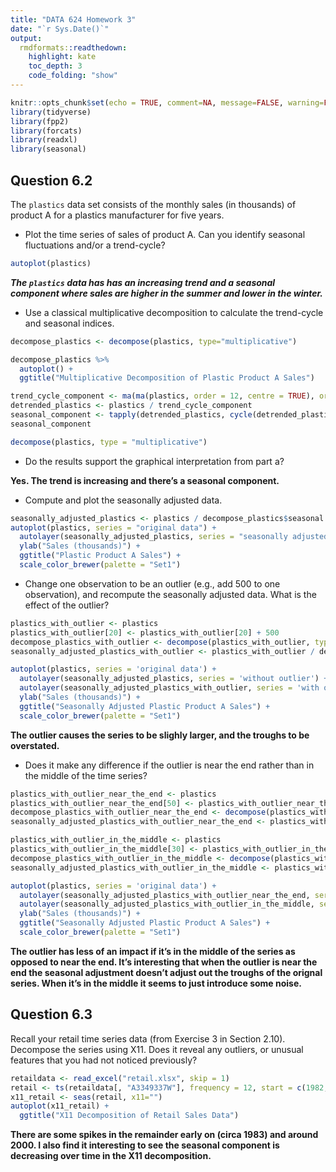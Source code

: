 ```yaml
---
title: "DATA 624 Homework 3"
date: "`r Sys.Date()`"
output:
  rmdformats::readthedown:
    highlight: kate
    toc_depth: 3
    code_folding: "show"
---
```



```r
knitr::opts_chunk$set(echo = TRUE, comment=NA, message=FALSE, warning=FALSE)
library(tidyverse)
library(fpp2)
library(forcats)
library(readxl)
library(seasonal)
```

## Question 6.2

The `plastics` data set consists of the monthly sales (in thousands) of product A for a plastics manufacturer for five years.

* Plot the time series of sales of product A. Can you identify seasonal fluctuations and/or a trend-cycle?

```r
autoplot(plastics)
```

***The `plastics` data has has an increasing trend and a seasonal component where sales are higher in the summer and lower in the winter.***

* Use a classical multiplicative decomposition to calculate the trend-cycle and seasonal indices.

```r
decompose_plastics <- decompose(plastics, type="multiplicative")

decompose_plastics %>% 
  autoplot() +
  ggtitle("Multiplicative Decomposition of Plastic Product A Sales")
```

```r
trend_cycle_component <- ma(ma(plastics, order = 12, centre = TRUE), order = 2)
detrended_plastics <- plastics / trend_cycle_component
seasonal_component <- tapply(detrended_plastics, cycle(detrended_plastics), mean, na.rm=TRUE)
seasonal_component

decompose(plastics, type = "multiplicative")
```

* Do the results support the graphical interpretation from part a?

**Yes.  The trend is increasing and there's a seasonal component.**

* Compute and plot the seasonally adjusted data.

```r
seasonally_adjusted_plastics <- plastics / decompose_plastics$seasonal
autoplot(plastics, series = "original data") +
  autolayer(seasonally_adjusted_plastics, series = "seasonally adjusted") +
  ylab("Sales (thousands)") +
  ggtitle("Plastic Product A Sales") +
  scale_color_brewer(palette = "Set1")
```

* Change one observation to be an outlier (e.g., add 500 to one observation), and recompute the seasonally adjusted data. What is the effect of the outlier?

```r
plastics_with_outlier <- plastics
plastics_with_outlier[20] <- plastics_with_outlier[20] + 500
decompose_plastics_with_outlier <- decompose(plastics_with_outlier, type="multiplicative")
seasonally_adjusted_plastics_with_outlier <- plastics_with_outlier / decompose_plastics_with_outlier$seasonal

autoplot(plastics, series = 'original data') +
  autolayer(seasonally_adjusted_plastics, series = 'without outlier') +
  autolayer(seasonally_adjusted_plastics_with_outlier, series = 'with outlier') +
  ylab("Sales (thousands)") +
  ggtitle("Seasonally Adjusted Plastic Product A Sales") +
  scale_color_brewer(palette = "Set1")
```

**The outlier causes the series to be slighly larger, and the troughs to be overstated.**

* Does it make any difference if the outlier is near the end rather than in the middle of the time series?

```r
plastics_with_outlier_near_the_end <- plastics
plastics_with_outlier_near_the_end[50] <- plastics_with_outlier_near_the_end[50] + 500
decompose_plastics_with_outlier_near_the_end <- decompose(plastics_with_outlier_near_the_end, type="multiplicative")
seasonally_adjusted_plastics_with_outlier_near_the_end <- plastics_with_outlier_near_the_end / decompose_plastics_with_outlier_near_the_end$seasonal

plastics_with_outlier_in_the_middle <- plastics
plastics_with_outlier_in_the_middle[30] <- plastics_with_outlier_in_the_middle[30] + 500
decompose_plastics_with_outlier_in_the_middle <- decompose(plastics_with_outlier_in_the_middle, type="multiplicative")
seasonally_adjusted_plastics_with_outlier_in_the_middle <- plastics_with_outlier_in_the_middle / decompose_plastics_with_outlier_in_the_middle$seasonal

autoplot(plastics, series = 'original data') +
  autolayer(seasonally_adjusted_plastics_with_outlier_near_the_end, series = 'with outlier near the end') +
  autolayer(seasonally_adjusted_plastics_with_outlier_in_the_middle, series = 'with outlier in the middle') +
  ylab("Sales (thousands)") +
  ggtitle("Seasonally Adjusted Plastic Product A Sales") +
  scale_color_brewer(palette = "Set1")
```

**The outlier has less of an impact if it's in the middle of the series as opposed to near the end.  It's interesting that when the outlier is near the end the seasonal adjustment doesn't adjust out the troughs of the orignal series.  When it's in the middle it seems to just introduce some noise.**

## Question 6.3

Recall your retail time series data (from Exercise 3 in Section 2.10). Decompose the series using X11. Does it reveal any outliers, or unusual features that you had not noticed previously?

```r
retaildata <- read_excel("retail.xlsx", skip = 1)
retail <- ts(retaildata[, "A3349337W"], frequency = 12, start = c(1982, 4))
x11_retail <- seas(retail, x11="")
autoplot(x11_retail) +
  ggtitle("X11 Decomposition of Retail Sales Data")
```

**There are some spikes in the remainder early on (circa 1983) and around 2000.  I also find it interesting to see the seasonal component is decreasing over time in the X11 decomposition.**